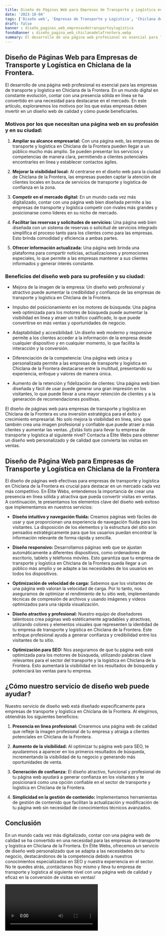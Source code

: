 ```yaml
---
title: Diseño de Páginas Web para Empresas de Transporte y Logística en Chiclana de la Frontera
date: '2023-10-04'
tags: ['Diseño web', 'Empresas de Transporte y Logística', 'Chiclana de la Frontera']
draft: false
banner : diseño_paginas_web_empresasdetransporteylogística
fondoBanner : diseño_pagina_web_chiclanadelafrontera.webp
summary: El desarrollo de una página web profesional es esencial para las empresas de transporte y logística en Chiclana de la Frontera. En un mundo digital en constante evolución, contar con una presencia sólida en línea se ha convertido en una necesidad para destacarse en el mercado. En este artículo, exploraremos los motivos por los que estas empresas deben invertir en un diseño web de calidad y cómo puede beneficiarles.
---
```


## Diseño de Páginas Web para Empresas de Transporte y Logística en Chiclana de la Frontera.

El desarrollo de una página web profesional es esencial para las empresas de transporte y logística en Chiclana de la Frontera. En un mundo digital en constante evolución, contar con una presencia sólida en línea se ha convertido en una necesidad para destacarse en el mercado. En este artículo, exploraremos los motivos por los que estas empresas deben invertir en un diseño web de calidad y cómo puede beneficiarles.

### Motivos por los que necesitan una página web en su profesión y en su ciudad:

1. **Ampliar su alcance empresarial:** Con una página web, las empresas de transporte y logística en Chiclana de la Frontera pueden llegar a un público mucho más amplio. Se pueden presentar los servicios y competencias de manera clara, permitiendo a clientes potenciales encontrarles en línea y establecer contactos ágiles.

2. **Mejorar la visibilidad local:** Al centrarse en el diseño web para la ciudad de Chiclana de la Frontera, las empresas pueden captar la atención de clientes locales en busca de servicios de transporte y logística de confianza en la zona.

3. **Competir en el mercado digital:** En un mundo cada vez más digitalizado, contar con una página web bien diseñada permite a las empresas de transporte y logística competir con rivales más grandes y posicionarse como líderes en su nicho de mercado.

4. **Facilitar las reservas y solicitudes de servicios:** Una página web bien diseñada con un sistema de reservas o solicitud de servicios integrado simplifica el proceso tanto para los clientes como para las empresas. Esto brinda comodidad y eficiencia a ambas partes.

5. **Ofrecer información actualizada:** Una página web brinda una plataforma para compartir noticias, actualizaciones y promociones especiales, lo que permite a las empresas mantener a sus clientes informados y generar interés constante.

### Beneficios del diseño web para su profesión y su ciudad:

- Mejora de la imagen de la empresa: Un diseño web profesional y atractivo puede aumentar la credibilidad y confianza de las empresas de transporte y logística en Chiclana de la Frontera.

- Impulso del posicionamiento en los motores de búsqueda: Una página web optimizada para los motores de búsqueda puede aumentar la visibilidad en línea y atraer un tráfico cualificado, lo que puede convertirse en más ventas y oportunidades de negocio.

- Adaptabilidad y accesibilidad: Un diseño web moderno y responsive permite a los clientes acceder a la información de la empresa desde cualquier dispositivo y en cualquier momento, lo que facilita la interacción y la conversión.

- Diferenciación de la competencia: Una página web única y personalizada permite a las empresas de transporte y logística en Chiclana de la Frontera destacarse entre la multitud, presentando su experiencia, enfoque y valores de manera única.

- Aumento de la retención y fidelización de clientes: Una página web bien diseñada y fácil de usar puede generar una gran impresión en los visitantes, lo que puede llevar a una mayor retención de clientes y a la generación de recomendaciones positivas.

El diseño de páginas web para empresas de transporte y logística en Chiclana de la Frontera es una inversión estratégica para el éxito y crecimiento empresarial. No solo mejora la visibilidad en línea, sino que también crea una imagen profesional y confiable que puede atraer a más clientes y aumentar las ventas. ¿Estás listo para llevar tu empresa de transporte y logística al siguiente nivel? Contacta a Élite Webs para obtener un diseño web personalizado y de calidad que convierta las visitas en ventas.

<GifSeo />

<Cta />

## Diseño de Página Web para Empresas de Transporte y Logística en Chiclana de la Frontera

El diseño de páginas web efectivas para empresas de transporte y logística en Chiclana de la Frontera es crucial para destacar en un mercado cada vez más competitivo. En Élite Webs, entendemos la importancia de crear una presencia en línea sólida y atractiva que pueda convertir visitas en ventas. A continuación, te presentamos los elementos clave del diseño web exitoso que implementamos en nuestros servicios:

- **Diseño intuitivo y navegación fluida:** Creamos páginas web fáciles de usar y que proporcionan una experiencia de navegación fluida para los visitantes. La disposición de los elementos y la estructura del sitio son pensados estratégicamente para que los usuarios puedan encontrar la información relevante de forma rápida y sencilla.

- **Diseño responsivo:** Desarrollamos páginas web que se ajustan automáticamente a diferentes dispositivos, como ordenadores de escritorio, tablets y teléfonos móviles. Esto garantiza que tu empresa de transporte y logística en Chiclana de la Frontera pueda llegar a un público más amplio y se adapte a las necesidades de los usuarios en todos los dispositivos.

- **Optimización de velocidad de carga:** Sabemos que los visitantes de una página web valoran la velocidad de carga. Por lo tanto, nos aseguramos de optimizar el rendimiento de tu sitio web, implementando técnicas de compresión de archivos y usando imágenes y videos optimizados para una rápida visualización.

- **Diseño atractivo y profesional:** Nuestro equipo de diseñadores talentosos crea páginas web estéticamente agradables y atractivas, utilizando colores y elementos visuales que representen la identidad de tu empresa de transporte y logística en Chiclana de la Frontera. Este enfoque profesional ayuda a generar confianza y credibilidad entre los visitantes de tu sitio.

- **Optimización para SEO:** Nos aseguramos de que tu página web esté optimizada para los motores de búsqueda, utilizando palabras clave relevantes para el sector del transporte y la logística en Chiclana de la Frontera. Esto aumentará la visibilidad en los resultados de búsqueda y potenciará las ventas para tu empresa.

## ¿Cómo nuestro servicio de diseño web puede ayudar?

Nuestro servicio de diseño web está diseñado específicamente para empresas de transporte y logística en Chiclana de la Frontera. Al elegirnos, obtendrás los siguientes beneficios:

1. **Presencia en línea profesional:** Crearemos una página web de calidad que refleje la imagen profesional de tu empresa y atraiga a clientes potenciales en Chiclana de la Frontera.

2. **Aumento de la visibilidad:** Al optimizar tu página web para SEO, te ayudaremos a aparecer en los primeros resultados de búsqueda, incrementando la visibilidad de tu negocio y generando más oportunidades de venta.

3. **Generación de confianza:** El diseño atractivo, funcional y profesional de tu página web ayudará a generar confianza en los visitantes y te posicionará como una opción confiable en el sector de transporte y logística en Chiclana de la Frontera.

4. **Simplicidad en la gestión de contenido:** Implementamos herramientas de gestión de contenido que facilitan la actualización y modificación de tu página web sin necesidad de conocimientos técnicos avanzados.

## Conclusión

En un mundo cada vez más digitalizado, contar con una página web de calidad se ha convertido en una necesidad para las empresas de transporte y logística en Chiclana de la Frontera. En Élite Webs, ofrecemos un servicio de diseño web personalizado que se adapta a las necesidades de tu negocio, destacándonos de la competencia debido a nuestros conocimientos especializados en SEO y nuestra experiencia en el sector. No te quedes atrás, ¡contáctanos hoy mismo y lleva tu empresa de transporte y logística al siguiente nivel con una página web de calidad y eficaz en la conversión de visitas en ventas!

<Video />

<CtaBot job='Empresas de Transporte y Logística' city='Chiclana de la Frontera'/>

<Gmaps query='Chiclana de la Frontera+españa+maps' />